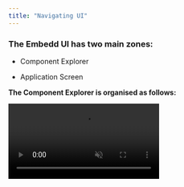 ```yaml
---
title: "Navigating UI"
---
```


### The Embedd UI has two main zones:

* Component Explorer

* Application Screen

**The Component Explorer is organised as follows:**

  <video autoPlay muted loop playsInline className="w-full aspect-video" src="https://embedd.it/img/explorer2.mp4" />

1. Component Name shows the component's part number

2. Documentation folder contains all component-related documentation, including different datasheet revisions

3. Configuration folder (nested under each Documentation version) contains editable Digital Component Models. Users can create multiple configurations, while a default "system" configuration maintains the unedited version

4. Drivers folder stores the generated driver source code library for each configuration

5. Testing folder contains the testing environment for each configuration

**The Component Explorer also features:**

* Upload datasheet button (see next section for details)

* Three-dot menu for accessing User Profile, Documentation, and Logout

**The Application Screen** uses a tab-based interface similar to VSCode.&#x20;

  <video autoPlay muted loop playsInline className="w-full aspect-video" src="https://embedd.it/img/ApplicationScreen.mp4" />

Clicking items in the Component Explorer (configurations, datasheets, testing environments, or code) opens them in new tabs.

**Here's the typical workflow:**

1. Upload a datasheet

2. View the created component in Explorer and its opened configuration

3. Customize the configuration in the Application Screen based on your needs. Your changes create a new configuration in the Explorer

4. Generate Testing, Driver, or Documentation as needed—each creates a new tab in the Explorer